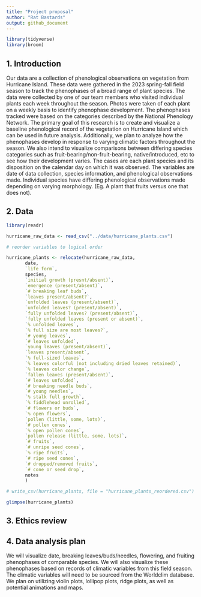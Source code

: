 ```yaml
---
title: "Project proposal"
author: "Rat Bastards"
output: github_document
---
```


```r
library(tidyverse)
library(broom)
```

## 1. Introduction

Our data are a collection of phenological observations on vegetation from Hurricane Island. These data were gathered in the 2023 spring-fall field season to track the phenophases of a broad range of plant species. The data were collected by one of our team members who visited individual plants each week throughout the season. Photos were taken of each plant on a weekly basis to identify phenophase development. The phenophases tracked were based on the categories described by the National Phenology Network. The primary goal of this research is to create and visualize a baseline phenological record of the vegetation on Hurricane Island which can be used in future analysis. Additionally, we plan to analyze how the phenophases develop in response to varying climatic factors throughout the season. We also intend to visualize comparisons between differing species categories such as fruit-bearing/non-fruit-bearing, native/introduced, etc to see how their development varies. The cases are each plant species and its disposition on the calendar day on which it was observed. The variables are date of data collection, species information, and phenological observations made. Individual species have differing phenological observations made depending on varying morphology. (Eg. A plant that fruits versus one that does not).


## 2. Data

```r
library(readr)

hurricane_raw_data <- read_csv("../data/hurricane_plants.csv")

# reorder variables to logical order

hurricane_plants <- relocate(hurricane_raw_data, 
       date, 
       `life form`, 
       species, 
       `initial growth (presnt/absent)`,
       `emergence (present/absent)`,
       `# breaking leaf buds`,
       `leaves present/absent?`,
       `unfolded leaves (present/absent)`,
       `unfolded leaves? (present/absent)`,
       `fully unfolded leaves? (present/absent)`,
       `fully unfolded leaves (present or absent)`,
       `% unfolded leaves`,
       `% full size are most leaves?`,
       `# young leaves`,
       `# leaves unfolded`,
       `young leaves (present/absent)`,
       `leaves present/absent`,
       `% full-sized leaves`,
       `% leaves colorful (not including dried leaves retained)`,
       `% leaves color change`,
       `fallen leaves (present/absent)`,
       `# leaves unfolded`, 
       `# breaking needle buds`,
       `# young needles`,
       `% stalk full growth`,
       `% fiddlehead unrolled`,
       `# flowers or buds`,
       `% open flowers`,
       `pollen (little, some, lots)`,
       `# pollen cones`,
       `% open pollen cones`,
       `pollen release (little, some, lots)`,
       `# fruits`,
       `# unripe seed cones`,
       `% ripe fruits`,
       `# ripe seed cones`,
       `# dropped/removed fruits`,
       `# cone or seed drop`,
       notes
       )

# write_csv(hurricane_plants, file = "hurricane_plants_reordered.csv")

glimpse(hurricane_plants)
```


## 3. Ethics review

## 4. Data analysis plan

We will visualize date, breaking leaves/buds/needles, flowering, and fruiting phenophases of comparable species. We will also visualize these phenophases based on records of climatic variables  from this field season. The climatic variables will need to be sourced from the Worldclim database. We plan on utilizing violin plots, lollipop plots, ridge plots, as well as potential animations and maps.



